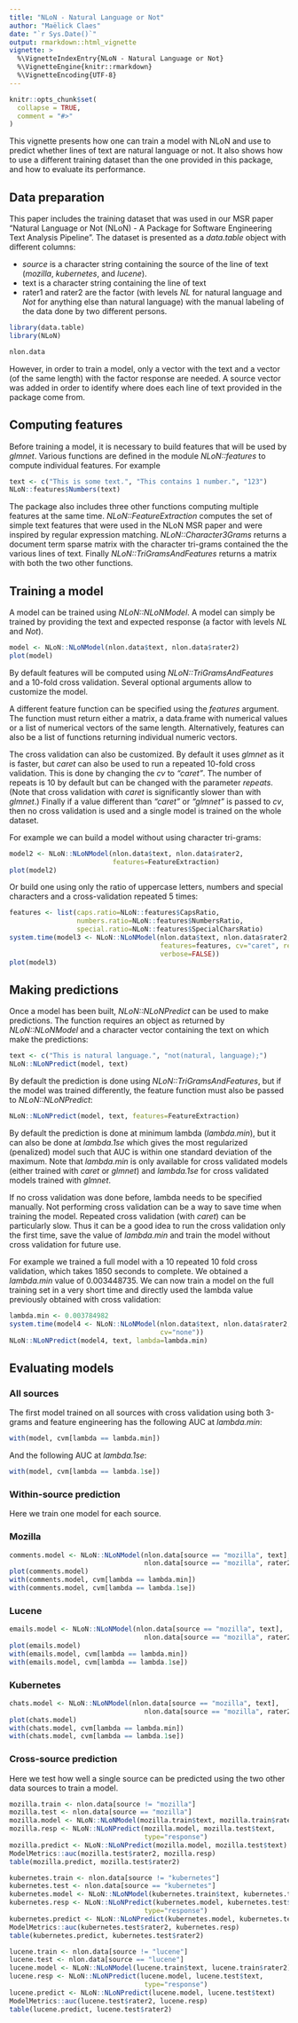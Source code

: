 ```yaml
---
title: "NLoN - Natural Language or Not"
author: "Maëlick Claes"
date: "`r Sys.Date()`"
output: rmarkdown::html_vignette
vignette: >
  %\VignetteIndexEntry{NLoN - Natural Language or Not}
  %\VignetteEngine{knitr::rmarkdown}
  %\VignetteEncoding{UTF-8}
---
```


```r
knitr::opts_chunk$set(
  collapse = TRUE,
  comment = "#>"
)
```

This vignette presents how one can train a model with NLoN and use to
predict whether lines of text are natural language or not. It also
shows how to use a different training dataset than the one provided in
this package, and how to evaluate its performance.

## Data preparation

This paper includes the training dataset that was used in our MSR paper
"Natural Language or Not (NLoN) - A Package for Software Engineering
Text Analysis Pipeline". The dataset is presented as a *data.table*
object with different columns:

* *source* is a character string containing the source of the line of
  text (*mozilla*, *kubernetes*, and *lucene*).
* text is a character string containing the line of text
* rater1 and rater2 are the factor (with levels *NL* for natural
  language and *Not* for anything else than natural language) with the
  manual labeling of the data done by two different persons.

```r
library(data.table)
library(NLoN)

nlon.data
```

However, in order to train a model, only a vector with the text and a
vector (of the same length) with the factor response are needed. A
source vector was added in order to identify where does each line of
text provided in the package come from.

## Computing features

Before training a model, it is necessary to build features that will
be used by *glmnet*. Various functions are defined in the module
*NLoN::features* to compute individual features. For example

```r
text <- c("This is some text.", "This contains 1 number.", "123")
NLoN::features$Numbers(text)
```

The package also includes three other functions computing multiple
features at the same time. *NLoN::FeatureExtraction* computes the set
of simple text features that were used in the NLoN MSR paper and were
inspired by regular expression matching. *NLoN::Character3Grams*
returns a document term sparse matrix with the character tri-grams
contained the the various lines of text. Finally
*NLoN::TriGramsAndFeatures* returns a matrix with both the two other
functions.

## Training a model

A model can be trained using *NLoN::NLoNModel*. A model can simply be
trained by providing the text and expected response (a factor with
levels *NL* and *Not*).

```r
model <- NLoN::NLoNModel(nlon.data$text, nlon.data$rater2)
plot(model)
```

By default features will be computed using *NLoN::TriGramsAndFeatures*
and a 10-fold cross validation. Several optional arguments allow to
customize the model.

A different feature function can be specified using the *features*
argument. The function must return either a matrix, a data.frame with
numerical values or a list of numerical vectors of the same
length. Alternatively, features can also be a list of functions
returning individual numeric vectors.

The cross validation can also be customized. By default it uses *glmnet*
as it is faster, but *caret* can also be used to run a repeated
10-fold cross validation. This is done by changing the *cv* to
*"caret"*. The number of repeats is 10 by default but can be changed
with the parameter *repeats*. (Note that cross validation with *caret*
is significantly slower than with *glmnet*.) Finally if a value different than
*"caret"* or *"glmnet"* is passed to *cv*, then no cross validation is
used and a single model is trained on the whole dataset.

For example we can build a model without using character tri-grams:

```r
model2 <- NLoN::NLoNModel(nlon.data$text, nlon.data$rater2,
                          features=FeatureExtraction)
plot(model2)
```

Or build one using only the ratio of uppercase letters, numbers
and special characters and a cross-validation repeated 5 times:

```r
features <- list(caps.ratio=NLoN::features$CapsRatio,
                 numbers.ratio=NLoN::features$NumbersRatio,
                 special.ratio=NLoN::features$SpecialCharsRatio)
system.time(model3 <- NLoN::NLoNModel(nlon.data$text, nlon.data$rater2,
                                      features=features, cv="caret", repeats=5,
                                      verbose=FALSE))
plot(model3)
```

## Making predictions

Once a model has been built, *NLoN::NLoNPredict* can be used to make
predictions. The function requires an object as returned by
*NLoN::NLoNModel* and a character vector containing the text on which
make the predictions:

```r
text <- c("This is natural language.", "not(natural, language);")
NLoN::NLoNPredict(model, text)
```

By default the prediction is done using *NLoN::TriGramsAndFeatures*,
but if the model was trained differently, the feature function must
also be passed to *NLoN::NLoNPredict*:

```r
NLoN::NLoNPredict(model, text, features=FeatureExtraction)
```

By default the prediction is done at minimum lambda (*lambda.min*),
but it can also be done at *lambda.1se* which gives the most
regularized (penalized) model such that AUC is within one standard
deviation of the maximum. Note that *lambda.min* is only available for
cross validated models (either trained with *caret* or *glmnet*) and
*lambda.1se* for cross validated models trained with *glmnet*.

If no cross validation was done before, lambda needs to be specified
manually. Not performing cross validation can be a way to save time
when training the model. Repeated cross validation (with *caret*) can be
particularly slow. Thus it can be a good idea to run the cross
validation only the first time, save the value of *lambda.min* and
train the model without cross validation for future use.

For example we trained a full model with a 10 repeated 10 fold cross
validation, which takes 1850 seconds to complete. We obtained a
*lambda.min* value of 0.003448735. We can now train a model on the
full training set in a very short time and directly used the lambda
value previously obtained with cross validation:

```r
lambda.min <- 0.003784982
system.time(model4 <- NLoN::NLoNModel(nlon.data$text, nlon.data$rater2,
                                      cv="none"))
NLoN::NLoNPredict(model4, text, lambda=lambda.min)
```

## Evaluating models

### All sources

The first model trained on all sources with cross validation using
both 3-grams and feature engineering has the following AUC at
*lambda.min*:

```r
with(model, cvm[lambda == lambda.min])
```

And the following AUC at *lambda.1se*:

```r
with(model, cvm[lambda == lambda.1se])
```

### Within-source prediction

Here we train one model for each source.

### Mozilla

```r
comments.model <- NLoN::NLoNModel(nlon.data[source == "mozilla", text],
                                  nlon.data[source == "mozilla", rater2])
plot(comments.model)
with(comments.model, cvm[lambda == lambda.min])
with(comments.model, cvm[lambda == lambda.1se])
```

### Lucene

```r
emails.model <- NLoN::NLoNModel(nlon.data[source == "mozilla", text],
                                  nlon.data[source == "mozilla", rater2])
plot(emails.model)
with(emails.model, cvm[lambda == lambda.min])
with(emails.model, cvm[lambda == lambda.1se])
```

### Kubernetes

```r
chats.model <- NLoN::NLoNModel(nlon.data[source == "mozilla", text],
                                  nlon.data[source == "mozilla", rater2])
plot(chats.model)
with(chats.model, cvm[lambda == lambda.min])
with(chats.model, cvm[lambda == lambda.1se])
```

### Cross-source prediction

Here we test how well a single source can be predicted using the two
other data sources to train a model.

```r
mozilla.train <- nlon.data[source != "mozilla"]
mozilla.test <- nlon.data[source == "mozilla"]
mozilla.model <- NLoN::NLoNModel(mozilla.train$text, mozilla.train$rater2)
mozilla.resp <- NLoN::NLoNPredict(mozilla.model, mozilla.test$text,
                                  type="response")
mozilla.predict <- NLoN::NLoNPredict(mozilla.model, mozilla.test$text)
ModelMetrics::auc(mozilla.test$rater2, mozilla.resp)
table(mozilla.predict, mozilla.test$rater2)
```

```r
kubernetes.train <- nlon.data[source != "kubernetes"]
kubernetes.test <- nlon.data[source == "kubernetes"]
kubernetes.model <- NLoN::NLoNModel(kubernetes.train$text, kubernetes.train$rater2)
kubernetes.resp <- NLoN::NLoNPredict(kubernetes.model, kubernetes.test$text,
                                  type="response")
kubernetes.predict <- NLoN::NLoNPredict(kubernetes.model, kubernetes.test$text)
ModelMetrics::auc(kubernetes.test$rater2, kubernetes.resp)
table(kubernetes.predict, kubernetes.test$rater2)
```

```r
lucene.train <- nlon.data[source != "lucene"]
lucene.test <- nlon.data[source == "lucene"]
lucene.model <- NLoN::NLoNModel(lucene.train$text, lucene.train$rater2)
lucene.resp <- NLoN::NLoNPredict(lucene.model, lucene.test$text,
                                  type="response")
lucene.predict <- NLoN::NLoNPredict(lucene.model, lucene.test$text)
ModelMetrics::auc(lucene.test$rater2, lucene.resp)
table(lucene.predict, lucene.test$rater2)
```
